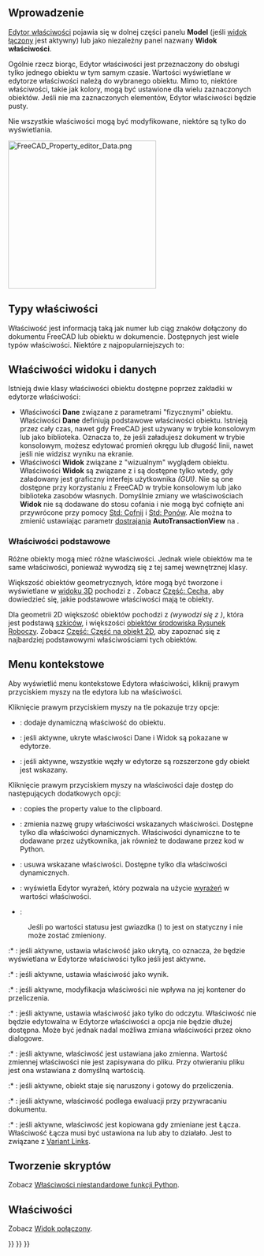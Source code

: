 <languages/>

{{Docnav/pl
|[[Document_structure/pl|Struktura dokumentu]]
|[[Workbenches/pl|Środowiska pracy]]
}}

{{TOCright}}

<span id="Introduction"></span>
==Wprowadzenie==

[[Property editor/pl|Edytor właściwości]] pojawia się w dolnej części panelu '''Model''' (jeśli [[Combo_view/pl|widok łączony]] jest aktywny) lub jako niezależny panel nazwany '''Widok właściwości'''.

Ogólnie rzecz biorąc, Edytor właściwości jest przeznaczony do obsługi tylko jednego obiektu w tym samym czasie. Wartości wyświetlane w edytorze właściwości należą do wybranego obiektu. Mimo to, niektóre właściwości, takie jak kolory, mogą być ustawione dla wielu zaznaczonych obiektów. Jeśli nie ma zaznaczonych elementów, Edytor właściwości będzie pusty.

Nie wszystkie właściwości mogą być modyfikowane, niektóre są tylko do wyświetlania.

[[File:FreeCAD_Property_editor_Data.png|300px]]
{{Caption|Właściwości Dane obiektu [[Part_Box/pl|Część: Sześcian]]}}

<span id="Property_types"></span>
==Typy właściwości==

Właściwość jest informacją taką jak numer lub ciąg znaków dołączony do dokumentu FreeCAD lub obiektu w dokumencie. Dostępnych jest wiele typów właściwości. Niektóre z najpopularniejszych to:

{{Code|lang=text|code=
App::PropertyAngle
App::PropertyBool
App::PropertyDistance
App::PropertyFloat
App::PropertyInteger
App::PropertyLength
App::PropertyPlacement
App::PropertyString
App::PropertyVector
}}

<span id="View_and_Data_properties"></span>
==Właściwości widoku i danych==

Istnieją dwie klasy właściwości obiektu dostępne poprzez zakładki w edytorze właściwości:
* Właściwości '''Dane''' związane z parametrami "fizycznymi" obiektu. Właściwości '''Dane''' definiują podstawowe właściwości obiektu. Istnieją przez cały czas, nawet gdy FreeCAD jest używany w trybie konsolowym lub jako biblioteka. Oznacza to, że jeśli załadujesz dokument w trybie konsolowym, możesz edytować promień okręgu lub długość linii, nawet jeśli nie widzisz wyniku na ekranie.
* Właściwości '''Widok''' związane z "wizualnym" wyglądem obiektu. Właściwości '''Widok''' są związane z {{incode|ViewObject}} i są dostępne tylko wtedy, gdy załadowany jest graficzny interfejs użytkownika ''(GUI)''. Nie są one dostępne przy korzystaniu z FreeCAD w trybie konsolowym lub jako biblioteka zasobów własnych. Domyślnie zmiany we właściwościach '''Widok''' nie są dodawane do stosu cofania i nie mogą być cofnięte ani przywrócone przy pomocy [[Std_Undo/pl|Std: Cofnij]] i [[Std_Redo/pl|Std: Ponów]]. Ale można to zmienić ustawiając parametr [[Fine-tuning/pl|dostrajania]] '''AutoTransactionView''' na {{TRUE/pl}}.

<span id="Basic_properties"></span>
===Właściwości podstawowe===

Różne obiekty mogą mieć różne właściwości. Jednak wiele obiektów ma te same właściwości, ponieważ wywodzą się z tej samej wewnętrznej klasy.

Większość obiektów geometrycznych, które mogą być tworzone i wyświetlane w [[3D view|widoku 3D]] pochodzi z {{incode|Part::Feature}}. Zobacz [[Part_Feature/pl|Część: Cecha]], aby dowiedzieć się, jakie podstawowe właściwości mają te obiekty.

Dla geometrii 2D większość obiektów pochodzi z {{incode|Part::Part2DObject}} ''(wywodzi się z {{incode|Part::Feature}})'', która jest podstawą [[Sketch/pl|szkiców]], i większości [[Draft_Workbench/pl|obiektów środowiska Rysunek Roboczy]]. Zobacz [[Part_Part2DObject/pl|Część: Część na obiekt 2D]], aby zapoznać się z najbardziej podstawowymi właściwościami tych obiektów.

<span id="Context_menu"></span>
== Menu kontekstowe ==

Aby wyświetlić menu kontekstowe Edytora właściwości, kliknij prawym przyciskiem myszy na tle edytora lub na właściwości.

Kliknięcie prawym przyciskiem myszy na tle pokazuje trzy opcje:

* {{MenuCommand|Dodaj właściwość}}: dodaje dynamiczną właściwość do obiektu.

* {{MenuCommand|Pokaż ukryte}}: jeśli aktywne, ukryte właściwości Dane i Widok są pokazane w edytorze.

* {{MenuCommand|Automatycznie rozszerz}}: jeśli aktywne, wszystkie węzły w edytorze są rozszerzone gdy obiekt jest wskazany.

Kliknięcie prawym przyciskiem myszy na właściwości daje dostęp do następujących dodatkowych opcji:

* {{MenuCommand|Copy}}: copies the property value to the clipboard.

* {{MenuCommand|Zmień nazwę grupy właściwości}}: zmienia nazwę grupy właściwości wskazanych właściwości. Dostępne tylko dla właściwości dynamicznych. Właściwości dynamiczne to te dodawane przez użytkownika, jak również te dodawane przez kod w Python.

* {{MenuCommand|Usuń właściwość}}: usuwa wskazane właściwości. Dostępne tylko dla właściwości dynamicznych.

* {{MenuCommand|Wyrażenie...}}: wyświetla Edytor wyrażeń, który pozwala na użycie [[Expressions/pl|wyrażeń]] w wartości właściwości.

* {{MenuCommand|Status}}:

: Jeśli po wartości statusu jest gwiazdka ({{MenuCommand|*}}) to jest on statyczny i nie może zostać zmieniony.

:* {{MenuCommand|Ukryte}}: jeśli aktywne, ustawia właściwość jako ukrytą, co oznacza, że będzie wyświetlana w Edytorze właściwości tylko jeśli {{MenuCommand|Pokaż ukryte}} jest aktywne.

:* {{MenuCommand|Wynik}}: jeśli aktywne, ustawia właściwość jako wynik.

:* {{MenuCommand|Brak przeliczania}}: jeśli aktywne, modyfikacja właściwości nie wpływa na jej kontener do przeliczenia.

:* {{MenuCommand|Tylko do odczytu}}: jeśli aktywne, ustawia właściwość jako tylko do odczytu. Właściwość nie będzie edytowalna w Edytorze właściwości a opcja {{MenuCommand|Wyrażenie...}} nie będzie dłużej dostępna. Może być jednak nadal możliwa zmiana właściwości przez okno dialogowe.

:* {{MenuCommand|Zmienna}}: jeśli aktywne, właściwość jest ustawiana jako zmienna. Wartość zmiennej właściwości nie jest zapisywana do pliku. Przy otwieraniu pliku jest ona wstawiana z domyślną wartością.

:* {{MenuCommand|Naruszone}}: jeśli aktywne, obiekt staje się naruszony i gotowy do przeliczenia.

:* {{MenuCommand|Ewaluacja przy przywróceniu}}: jeśli aktywne, właściwość podlega ewaluacji przy przywracaniu dokumentu.

:* {{MenuCommand|Kopiuj przy zmianie}}: jeśli aktywne, właściwość jest kopiowana gdy zmieniane jest Łącza. Właściwość {{PropertyData|Link Copy on Change}} Łącza musi być ustawiona na {{Value|Tracking}} lub {{Value|Enabled}} aby to działało. Jest to związane z [https://forum.freecad.org/viewtopic.php?p=738833#p738833 Variant Links].

<span id="Scripting"></span>
==Tworzenie skryptów==

Zobacz [[FeaturePython_Custom_Properties/pl|Właściwości niestandardowe funkcji Python]].

<span id="Preferences"></span>
==Właściwości==

Zobacz [[Combo_view/pl#Ustawienia|Widok połączony]].


{{Docnav/pl
|[[Document_structure/pl|Struktura dokumentu]]
|[[Workbenches/pl|Środowiska pracy]]
}}

{{Interface_navi{{#translation:}}}}
{{Std_Base_navi{{#translation:}}}}
{{Userdocnavi{{#translation:}}}}